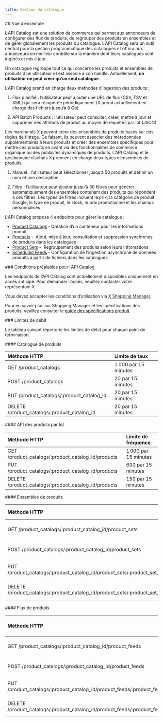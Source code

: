 ```yaml
---
title: Gestion du catalogue
---
```


<div id="overview">
  ## Vue d’ensemble
</div>

L’API Catalog est une solution de commerce qui permet aux annonceurs de configurer des flux de produits, de regrouper des produits en ensembles et de gérer globalement les produits du catalogue. L’API Catalog sera un outil central pour la gestion programmatique des catalogues et offrira aux annonceurs un meilleur contrôle sur la manière dont leurs catalogues sont ingérés et mis à jour.

Un catalogue regroupe tout ce qui concerne les produits et ensembles de produits d’un utilisateur et est associé à son handle. Actuellement, **un utilisateur ne peut créer qu’un seul catalogue**.

L’API Catalog prend en charge deux méthodes d’ingestion des produits :

1.  Flux planifié : l’utilisateur peut ajouter une URL de flux (CSV, TSV et XML) qui sera récupérée périodiquement (X prend actuellement en charge des fichiers jusqu’à 8 Go)

2.  API Batch Products : l’utilisateur peut consulter, créer, mettre à jour et supprimer des attributs de produit au moyen de requêtes par lot (JSON)

Les marchands X peuvent créer des ensembles de produits basés sur des règles de filtrage. Ce faisant, ils peuvent associer des métadonnées supplémentaires à leurs produits et créer des ensembles spécifiques pour mettre ces produits en avant via des fonctionnalités de commerce organique ou des publicités dynamiques de produits. L’API Catalog et le gestionnaire d’achats X prennent en charge deux types d’ensembles de produits.

1.  Manuel : l’utilisateur peut sélectionner jusqu’à 50 produits et définir un nom et une description

2.  Filtre : l’utilisateur peut ajouter jusqu’à 30 filtres pour générer automatiquement des ensembles contenant des produits qui répondent à ces filtres. Les types de filtres incluent le prix, la catégorie de produit Google, le type de produit, le stock, le prix promotionnel et les champs personnalisés.

L’API Catalog propose 4 endpoints pour gérer le catalogue :

* [Product Catalogs](https://developer.x.com/en/docs/x-ads-api/catalog-management/api-reference/product-catalogs) \- Création d’un conteneur pour les informations produit
* [Products](https://developer.x.com/en/docs/x-ads-api/catalog-management/api-reference/products) -  Ajout, mise à jour, consultation et suppression synchrones de produits dans les catalogues
* [Product Sets](https://developer.x.com/en/docs/x-ads-api/catalog-management/api-reference/product-sets) -  Regroupement des produits selon leurs informations
* [Scheduled Feeds](https://developer.x.com/en/docs/twitter-ads-api/catalog-management/api-reference/scheduled-feeds) \- Configuration de l’ingestion asynchrone de données produits à partir de fichiers dans les catalogues

<div id="prerequisites-for-the-catalog-api">
  ### Conditions préalables pour l’API Catalog
</div>

Les endpoints de l’API Catalog sont actuellement disponibles uniquement en accès anticipé. Pour demander l’accès, veuillez contacter votre représentant X.

Vous devez accepter les conditions d’utilisation via [X Shopping Manager](https://ads.x.com/shopping_manager).

Pour en savoir plus sur Shopping Manager et les spécifications des produits, veuillez consulter le [guide des spécifications produit](https://business.x.com/en/help/shopping-specs.html).

<div id="rate-limits">
  ### Limites de débit
</div>

Le tableau suivant répertorie les limites de débit pour chaque point de terminaison.

<div id="product-catalog">
  #### Catalogue de produits
</div>

| Méthode HTTP | Limite de taux |
| :--- | :--- |
| GET /product_catalogs | 1 000 par 15 minutes |
| POST /product_catalogs | 20 par 15 minutes |
| PUT /product\_catalogs/:product\_catalog_id | 20 par 15 minutes |
| DELETE /product\_catalogs/:product\_catalog_id | 20 par 15 minutes |

<div id="batch-products-api">
  #### API des produits par lot
</div>

| Méthode HTTP | Limite de fréquence |
| :--- | :--- |
| GET /product\_catalogs/:product\_catalog_id/products | 1 000 par 15 minutes |
| PUT /product\_catalogs/:product\_catalog_id/products | 600 par 15 minutes |
| DELETE /product\_catalogs/:product\_catalog_id/products | 150 par 15 minutes |

<div id="product-sets">
  #### Ensembles de produits
</div>

| Méthode HTTP | Limite de taux |
| :--- | :--- |
| GET /product\_catalogs/:product\_catalog\_id/product\_sets | 2 000 par 15 minutes |
| POST /product\_catalogs/:product\_catalog\_id/product\_sets | 100 par 15 minutes |
| PUT /product\_catalogs/:product\_catalog\_id/product\_sets/:product\_set\_id | 500 par 15 minutes |
| DELETE /product\_catalogs/:product\_catalog\_id/product\_sets/:product\_set\_id | 100 par 15 minutes |

<div id="product-feeds">
  #### Flux de produits
</div>

| Méthode HTTP | Limite de requêtes |
| :--- | :--- |
| GET /product\_catalogs/:product\_catalog\_id/product\_feeds | 1 000 par 15 minutes |
| POST /product\_catalogs/:product\_catalog\_id/product\_feeds | 20 par 15 minutes |
| PUT /product\_catalogs/:product\_catalog\_id/product\_feeds/:product\_feed\_id | 20 par 15 minutes |
| DELETE /product\_catalogs/:product\_catalog\_id/product\_feeds/:product\_feed\_id | 20 par 15 minutes |